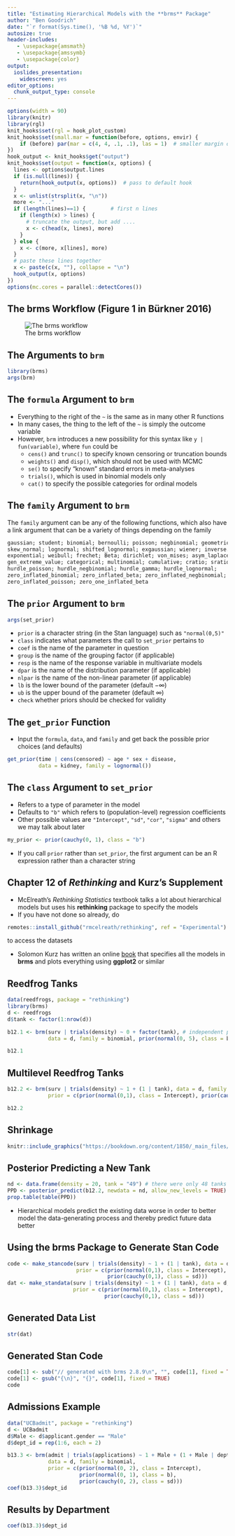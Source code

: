 ```yaml
---
title: "Estimating Hierarchical Models with the **brms** Package"
author: "Ben Goodrich"
date: "`r format(Sys.time(), '%B %d, %Y')`"
autosize: true
header-includes:
   - \usepackage{amsmath}
   - \usepackage{amssymb}
   - \usepackage{color}
output:
  ioslides_presentation:
    widescreen: yes
editor_options: 
  chunk_output_type: console
---
```

<style type="text/css">
slides > slide:not(.nobackground):after {
  content: '';
}
</style>

```r
options(width = 90)
library(knitr)
library(rgl)
knit_hooks$set(rgl = hook_plot_custom)
knit_hooks$set(small.mar = function(before, options, envir) {
    if (before) par(mar = c(4, 4, .1, .1), las = 1)  # smaller margin on top and right
})
hook_output <- knit_hooks$get("output")
knit_hooks$set(output = function(x, options) {
  lines <- options$output.lines
  if (is.null(lines)) {
    return(hook_output(x, options))  # pass to default hook
  }
  x <- unlist(strsplit(x, "\n"))
  more <- "..."
  if (length(lines)==1) {        # first n lines
    if (length(x) > lines) {
      # truncate the output, but add ....
      x <- c(head(x, lines), more)
    }
  } else {
    x <- c(more, x[lines], more)
  }
  # paste these lines together
  x <- paste(c(x, ""), collapse = "\n")
  hook_output(x, options)
})
options(mc.cores = parallel::detectCores())
```

## The **brms** Workflow (Figure 1 in Bürkner 2016)

![The brms workflow](workflow.png)

## The Arguments to `brm`

```r
library(brms)
args(brm)
```

## The `formula` Argument to `brm`

* Everything to the right of the `~` is the same as in many other R functions
* In many cases, the thing to the left of the `~` is simply the outcome variable
* However, `brm` introduces a new possibility for this syntax like `y | fun(variable)`,
  where `fun` could be
    * `cens()` and `trunc()` to specify known censoring or truncation bounds
    * `weights()` and `disp()`, which should not be used with MCMC
    * `se()` to specify "known" standard errors in meta-analyses
    * `trials()`, which is used in binomial models only
    * `cat()` to specify the possible categories for ordinal models

## The `family` Argument to `brm`

The `family` argument can be any of the following functions, which also have a 
link argument that can be a variety of things depending on the family
```r
gaussian; student; binomial; bernoulli; poisson; negbinomial; geometric; Gamma; 
skew_normal; lognormal; shifted_lognormal; exgaussian; wiener; inverse.gaussian; 
exponential; weibull; frechet; Beta; dirichlet; von_mises; asym_laplace; 
gen_extreme_value; categorical; multinomial; cumulative; cratio; sratio; acat; 
hurdle_poisson; hurdle_negbinomial; hurdle_gamma; hurdle_lognormal; 
zero_inflated_binomial; zero_inflated_beta; zero_inflated_negbinomial; 
zero_inflated_poisson; zero_one_inflated_beta
```

## The `prior` Argument to `brm` {.smaller}

```r
args(set_prior)
```

* `prior` is a character string (in the Stan language) such as `"normal(0,5)"`
* `class` indicates what parameters the call to `set_prior` pertains to
* `coef` is the name of the parameter in question
* `group` is the name of the grouping factor (if applicable)
* `resp` is the name of the response variable in multivariate models
* `dpar` is the name of the distribution parameter (if applicable)
* `nlpar` is the name of the non-linear parameter (if applicable)
* `lb` is the lower bound of the parameter (default $-\infty$)
* `ub` is the upper bound of the parameter (default $\infty$)
* `check` whether priors should be checked for validity

## The `get_prior` Function

* Input the `formula`, `data`, and `family` and get back the possible prior choices (and defaults)

```r
get_prior(time | cens(censored) ~ age * sex + disease,
          data = kidney, family = lognormal())
```

## The `class` Argument to `set_prior`

* Refers to a type of parameter in the model 
* Defaults to `"b"` which refers to (population-level) regression coefficients
* Other possible values are `"Intercept"`, `"sd"`, `"cor"`, `"sigma"` and others we may talk about
  later
```r
my_prior <- prior(cauchy(0, 1), class = "b")
```
* If you call `prior` rather than `set_prior`, the first argument can be an R expression rather
  than a character string

## Chapter 12 of _Rethinking_ and Kurz's Supplement

* McElreath's _Rethinking Statistics_ textbook talks a lot about hierarchical models but uses his
  **rethinking** package to specify the models
* If you have not done so already, do
```r
remotes::install_github("rmcelreath/rethinking", ref = "Experimental")
```
to access the datasets

* Solomon Kurz has written an online [book](https://bookdown.org/connect/#/apps/1850/access) that 
specifies all the models in **brms** and plots everything using **ggplot2** or similar

## Reedfrog Tanks

```r
data(reedfrogs, package = "rethinking")
library(brms)
d <- reedfrogs
d$tank <- factor(1:nrow(d))
```
```r
b12.1 <- brm(surv | trials(density) ~ 0 + factor(tank), # independent priors
             data = d, family = binomial, prior(normal(0, 5), class = b))
```
```r
b12.1
```

## Multilevel Reedfrog Tanks

```r
b12.2 <- brm(surv | trials(density) ~ 1 + (1 | tank), data = d, family = binomial,
             prior = c(prior(normal(0,1), class = Intercept), prior(cauchy(0,1), class = sd)))
```
```r
b12.2
```

## Shrinkage

```r
knitr::include_graphics("https://bookdown.org/content/1850/_main_files/figure-html/unnamed-chunk-659-1.png")
```

## Posterior Predicting a New Tank

```r
nd <- data.frame(density = 20, tank = "49") # there were only 48 tanks originally
PPD <- posterior_predict(b12.2, newdata = nd, allow_new_levels = TRUE)
prop.table(table(PPD))
```

- Hierarchical models predict the existing data worse in order to better model
  the data-generating process and thereby predict future data better

## Using the **brms** Package to Generate Stan Code

```r
code <- make_stancode(surv | trials(density) ~ 1 + (1 | tank), data = d, family = binomial,
                      prior = c(prior(normal(0,1), class = Intercept), 
                                prior(cauchy(0,1), class = sd)))
dat <- make_standata(surv | trials(density) ~ 1 + (1 | tank), data = d, family = binomial,
                     prior = c(prior(normal(0,1), class = Intercept), 
                               prior(cauchy(0,1), class = sd)))
```

## Generated Data List {.smaller}

```r
str(dat)
```

## Generated Stan Code {.smaller}

<div class="columns-2">
```r
code[1] <- sub("// generated with brms 2.8.9\n", "", code[1], fixed = TRUE)
code[1] <- gsub("{\n}", "{}", code[1], fixed = TRUE)
code
```
</div>

## Admissions Example

```r
data("UCBadmit", package = "rethinking")
d <- UCBadmit
d$Male <- d$applicant.gender == "Male"
d$dept_id = rep(1:6, each = 2)
```
```r
b13.3 <- brm(admit | trials(applications) ~ 1 + Male + (1 + Male | dept_id), 
             data = d, family = binomial,
             prior = c(prior(normal(0, 2), class = Intercept),
                       prior(normal(0, 1), class = b),
                       prior(cauchy(0, 2), class = sd)))
coef(b13.3)$dept_id
```

## Results by Department

```r
coef(b13.3)$dept_id
```
